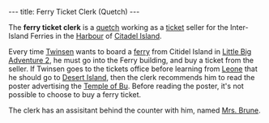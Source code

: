 ---
title: Ferry Ticket Clerk (Quetch)
---

{{twinsunica import}}{{Infobox Character
 |image=Ticket_clerk.JPG
 |race=Quetch
 |gender=Male
 |size=average
 |age=Adult
 |magical=no
 |lba1=yes
 |lba2=
 |occupation=
 |requires=
 |amount=
 |fam1=
 |fam2=
 |planet=
 |island=
 |building=
}}

The '''ferry ticket clerk''' is a [[quetch]] working as a [[ferry ticket|ticket]] seller for the Inter-Island Ferries in the [[Citadel Island harbour|Harbour]] of [[Citadel Island]].

Every time [[Twinsen]] wants to board a [[ferry]] from Citidel Island in [[Little Big Adventure 2]], he must go into the Ferry building, and buy a ticket from the seller. If Twinsen goes to the tickets office before learning from [[Leone]] that he should go to [[Desert Island]], then the clerk recommends him to read the poster advertising the [[Temple of Bu]]. Before reading the poster, it's not possible to choose to buy a ferry ticket.

The clerk has an assisitant behind the counter with him, named [[Mrs. Brune]].

<!-- remove these category links when they're all automated by categorizers...
[[Category: Quetches]]
[[Category: Male characters]]
[[Category: Adult characters]]
[[Category: Citadel Island inhabitants]] -->
